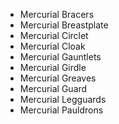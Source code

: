 - <WowHeadItem id="10156">Mercurial Bracers</WowHeadItem>
- <WowHeadItem id="10157">Mercurial Breastplate</WowHeadItem>
- <WowHeadItem id="10160">Mercurial Circlet</WowHeadItem>
- <WowHeadItem id="10159">Mercurial Cloak</WowHeadItem>
- <WowHeadItem id="10161">Mercurial Gauntlets</WowHeadItem>
- <WowHeadItem id="10154">Mercurial Girdle</WowHeadItem>
- <WowHeadItem id="10155">Mercurial Greaves</WowHeadItem>
- <WowHeadItem id="10158">Mercurial Guard</WowHeadItem>
- <WowHeadItem id="10162">Mercurial Legguards</WowHeadItem>
- <WowHeadItem id="10163">Mercurial Pauldrons</WowHeadItem>